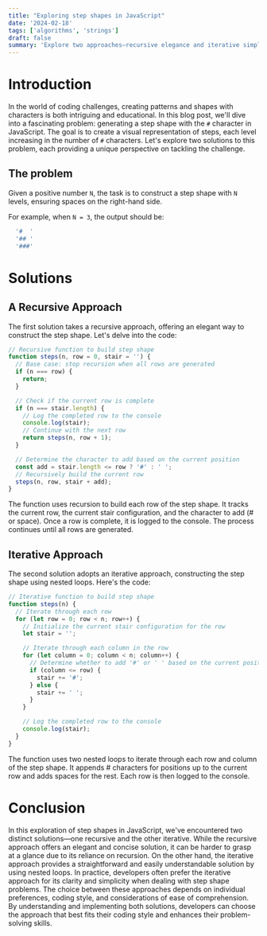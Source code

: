 ```yaml
---
title: "Exploring step shapes in JavaScript"
date: '2024-02-18'
tags: ['algorithms', 'strings']
draft: false
summary: 'Explore two approaches—recursive elegance and iterative simplicity—in solving the challenge of generating step shapes with the '#' character in JavaScript, providing insights into coding styles and preferences.'
---
```


# Introduction

In the world of coding challenges, creating patterns and shapes with characters is both intriguing and educational. In this blog post, we'll dive into a fascinating problem: generating a step shape with the `#` character in JavaScript. The goal is to create a visual representation of steps, each level increasing in the number of `#` characters. Let's explore two solutions to this problem, each providing a unique perspective on tackling the challenge.

## The problem

Given a positive number `N`, the task is to construct a step shape with `N` levels, ensuring spaces on the right-hand side. 

For example, when `N = 3`, the output should be:
```javascript
  '#  '
  '## '
  '###'
```

# Solutions


## A Recursive Approach

The first solution takes a recursive approach, offering an elegant way to construct the step shape. Let's delve into the code:

```javascript
// Recursive function to build step shape
function steps(n, row = 0, stair = '') {
  // Base case: stop recursion when all rows are generated
  if (n === row) {
    return;
  }

  // Check if the current row is complete
  if (n === stair.length) {
    // Log the completed row to the console
    console.log(stair);
    // Continue with the next row
    return steps(n, row + 1);
  }

  // Determine the character to add based on the current position
  const add = stair.length <= row ? '#' : ' ';
  // Recursively build the current row
  steps(n, row, stair + add);
}
```

The function uses recursion to build each row of the step shape. It tracks the current row, the current stair configuration, and the character to add (# or space). Once a row is complete, it is logged to the console. The process continues until all rows are generated.

## Iterative Approach

The second solution adopts an iterative approach, constructing the step shape using nested loops. Here's the code:

```javascript
// Iterative function to build step shape
function steps(n) {
  // Iterate through each row
  for (let row = 0; row < n; row++) {
    // Initialize the current stair configuration for the row
    let stair = '';

    // Iterate through each column in the row
    for (let column = 0; column < n; column++) {
      // Determine whether to add '#' or ' ' based on the current position
      if (column <= row) {
        stair += '#';
      } else {
        stair += ' ';
      }
    }

    // Log the completed row to the console
    console.log(stair);
  }
}
```

The function uses two nested loops to iterate through each row and column of the step shape. It appends # characters for positions up to the current row and adds spaces for the rest. Each row is then logged to the console.

# Conclusion

In this exploration of step shapes in JavaScript, we've encountered two distinct solutions—one recursive and the other iterative. While the recursive approach offers an elegant and concise solution, it can be harder to grasp at a glance due to its reliance on recursion. On the other hand, the iterative approach provides a straightforward and easily understandable solution by using nested loops. In practice, developers often prefer the iterative approach for its clarity and simplicity when dealing with step shape problems. The choice between these approaches depends on individual preferences, coding style, and considerations of ease of comprehension. By understanding and implementing both solutions, developers can choose the approach that best fits their coding style and enhances their problem-solving skills.